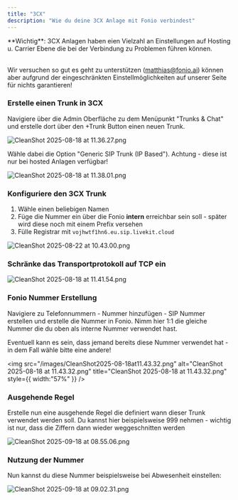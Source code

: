 ```yaml
---
title: "3CX"
description: "Wie du deine 3CX Anlage mit Fonio verbindest"
---
```


<Info>
  **Wichtig**: 3CX Anlagen haben eien Vielzahl an Einstellungen auf Hosting u. Carrier Ebene die bei der Verbindung zu Problemen führen können.

  \
  Wir versuchen so gut es geht zu unterstützen ([matthias@fonio.ai](mailto:matthias@fonio.ai)) können aber aufgrund der eingeschränkten Einstellmöglichkeiten auf unserer Seite für nichts garantieren!
</Info>

### Erstelle einen Trunk in 3CX

Navigiere über die Admin Oberfläche zu dem Menüpunkt "Trunks & Chat" und erstelle dort über den +Trunk Button einen neuen Trunk.

![CleanShot 2025-08-18 at 11.36.27.png](/images/CleanShot2025-08-18at11.36.27.png)

Wähle dabei die Option "Generic SIP Trunk (IP Based"). Achtung - diese ist nur bei hosted Anlagen verfügbar!

![CleanShot 2025-08-18 at 11.38.01.png](/images/CleanShot2025-08-18at11.38.01.png)

### Konfiguriere den 3CX Trunk

1. Wähle einen beliebigen Namen
2. Füge die Nummer ein über die Fonio **intern** erreichbar sein soll - später wird diese noch mit einem Prefix versehen
3. Fülle Registrar mit `vojhwtf1hn6.eu.sip.livekit.cloud`

![CleanShot 2025-08-22 at 10.43.00.png](/images/CleanShot2025-08-22at10.43.00.png)

### Schränke das Transportprotokoll auf TCP ein

![CleanShot 2025-08-18 at 11.41.54.png](/images/CleanShot2025-08-18at11.41.54.png)

### Fonio Nummer Erstellung

Navigiere zu Telefonnummern - Nummer hinzufügen - SIP Nummer erstellen und erstelle die Nummer in Fonio. Nimm hier 1:1 die gleiche Nummer die du oben als interne Nummer verwendet hast.

Eventuell kann es sein, dass jemand bereits diese Nummer verwendet hat - in dem Fall wähle bitte eine andere!

<img
  src="/images/CleanShot2025-08-18at11.43.32.png"
  alt="CleanShot 2025-08-18 at 11.43.32.png"
  title="CleanShot 2025-08-18 at 11.43.32.png"
  style={{ width:"57%" }}
/>

### Ausgehende Regel

Erstelle nun eine ausgehende Regel die definiert wann dieser Trunk verwendet werden soll. Du kannst hier beispielsweise 999 nehmen - wichtig ist nur, dass die Ziffern dann wieder weggeschnitten werden

![CleanShot 2025-09-18 at 08.55.06.png](/images/CleanShot2025-09-18at08.55.06.png)

### Nutzung der Nummer

Nun kannst du diese Nummer beispielsweise bei Abwesenheit einstellen:

![CleanShot 2025-09-18 at 09.02.31.png](/images/CleanShot2025-09-18at09.02.31.png)
